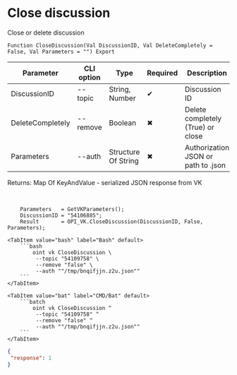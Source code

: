 ﻿---
sidebar_position: 2
description: Close discussion and other functions to work with VK in the Open Integration Package, a free open-source integration library for 1C:Enterprise 8, OneScript and CLI
keywords: [1C, 1С, 1С:Enterprise, 1С:Enterprise 8.3, API, Integration, Services, Exchange, OneScript, CLI, VK]
---


# Close discussion
 Close or delete discussion



`Function CloseDiscussion(Val DiscussionID, Val DeleteCompletely = False, Val Parameters = "") Export`

  | Parameter | CLI option | Type | Required | Description |
  |-|-|-|-|-|
  | DiscussionID | --topic | String, Number | &#x2714; | Discussion ID |
  | DeleteCompletely | --remove | Boolean | &#x2716; | Delete completely (True) or close |
  | Parameters | --auth | Structure Of String | &#x2716; | Authorization JSON or path to .json |

  
  Returns:  Map Of KeyAndValue - serialized JSON response from VK

<br/>




```bsl title="1C:Enterprise/OneScript code example"
    Parameters   = GetVKParameters();
    DiscussionID = "54106885";
    Result       = OPI_VK.CloseDiscussion(DiscussionID, False, Parameters);
```
 

 <Tabs>
  
    <TabItem value="bash" label="Bash" default>
        ```bash
            oint vk CloseDiscussion \
             --topic "54109758" \
             --remove "false" \
             --auth ""/tmp/bnqifjjn.z2u.json""
        ```
    </TabItem>
  
    <TabItem value="bat" label="CMD/Bat" default>
        ```batch
            oint vk CloseDiscussion ^
             --topic "54109758" ^
             --remove "false" ^
             --auth ""/tmp/bnqifjjn.z2u.json""
        ```
    </TabItem>
</Tabs>


```json title="Result"
{
 "response": 1
}
```

